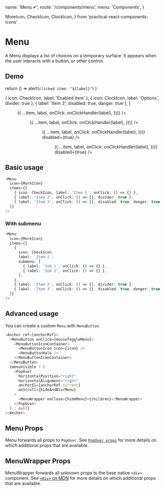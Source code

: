   name: 'Menu ✔',
  route: '/components/menu',
  menu: 'Components',
}

  MoreIcon,
  CheckIcon,
  ClockIcon,
} from 'practical-react-components-icons'


# Menu

A Menu displays a list of choices on a temporary surface. It appears when the user interacts with a button, or other control.

## Demo

  return () => alert(`clicked item: "${label}"`)
}

  { icon: CheckIcon, label: 'Enabled item' },
  { icon: ClockIcon, label: 'Options', divider: true },
  { label: 'Item 3', disabled: true, danger: true },
]

<div
  style={{
    padding: '2px',
    display: 'inline-grid',
    gridGap: '10px',
    gridTemplateColumns: 'repeat(auto-fit, minmax(100px, 1fr))',
    width: '100%',
  }}
>
  <Menu
    items={ITEMS.map(({ label, ...item }) => ({
      ...item,
      label,
      onClick: onClickHandler(label),
    }))}
  />
  <Menu
    icon={MoreIcon}
    items={ITEMS.map(({ label, ...item }) => ({
      ...item,
      label,
      onClick: onClickHandler(label),
    }))}
  />
  <Menu
    items={ITEMS.map(({ label, ...item }) => ({
      ...item,
      label,
      onClick: onClickHandler(label),
    }))}
    disabled={true}
  />
  <Menu
    icon={MoreIcon}
    items={ITEMS.map(({ label, ...item }) => ({
      ...item,
      label,
      onClick: onClickHandler(label),
    }))}
    disabled={true}
  />
</div>

## Basic usage

```typescript type=live
<Menu
  icon={MoreIcon}
  items={[
    { icon: CheckIcon, label: 'Item 1', onClick: () => {} },
    { label: 'Item 2', onClick: () => {}, divider: true },
    { label: 'Item 3', onClick: () => {}, disabled: true, danger: true },
  ]}
/>
```

### With submenu

```typescript type=live
<Menu
  icon={MoreIcon}
  items={[
    {
      icon: CheckIcon,
      label: 'Item 1',
      submenu: [
        { label: 'Sub 1', onClick: () => {} },
        { label: 'Sub 2', onClick: () => {} },
      ],
    },
    { label: 'Item 2', onClick: () => {}, divider: true },
    { label: 'Item 3', onClick: () => {}, disabled: true, danger: true },
  ]}
/>
```

## Advanced usage

You can create a custom `Menu` with `MenuButton`.

```typescript
<Anchor ref={anchorRef}>
  <MenuButton onClick={mouseToggleMenu}>
    <MenuButtonIconContainer>
      <MenuButtonIcon icon={icon} />
      <MenuButtonHalo />
    </MenuButtonIconContainer>
  </MenuButton>
  {menuVisible ? (
    <PopOver
      horizontalPosition="right"
      horizontalAlignment="right"
      anchorEl={anchorRef.current}
      onScroll={hideAndBlurMenu}
    >
      <MenuWrapper onClose={hideMenu}>{children}</MenuWrapper>
    </PopOver>
  ) : null}
</Anchor>
```

## Menu Props

Menu forwards all props to `PopOver`.
See [`PopOver props`](#components/popover)
for more details on which additional props that are available.

<Props of="Menu" />

## MenuWrapper Props

MenuWrapper forwards all unknown props to the base native `<div>` component. See
[`<div>` on MDN](https://developer.mozilla.org/en-US/docs/Web/HTML/Element/div) for more
details on which additional props that are available.

<Props of="MenuWrapper" />
